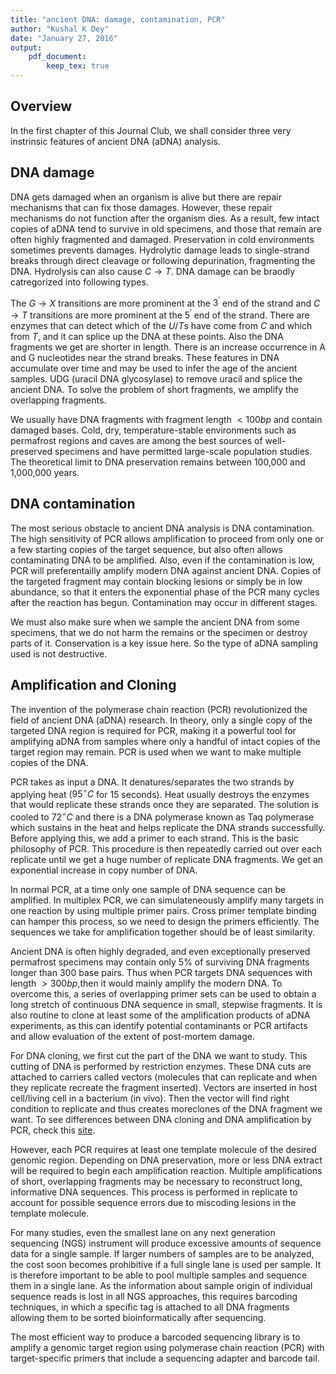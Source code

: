 ```yaml
---
title: "ancient DNA: damage, contamination, PCR"
author: "Kushal K Dey"
date: "January 27, 2016"
output: 
    pdf_document:
        keep_tex: true
---
```


## Overview

In the first chapter of this Journal Club, we shall consider three very instrinsic features of ancient DNA (aDNA) analysis. 

\begin{itemize}
\item DNA damage
\item DNA contamination 
\item PCR amplification and sequencing of aDNA 
\end{itemize}

## DNA damage

DNA gets damaged when an organism is alive but there are repair mechanisms that can fix those damages. However, these repair mechanisms do not function after the organism dies.  As a result, few intact copies of aDNA tend to survive in old specimens, and those that remain are often highly fragmented and damaged. Preservation in cold environments sometimes prevents damages.  Hydrolytic damage leads to single-strand breaks through direct cleavage or following depurination, fragmenting the DNA. Hydrolysis can also cause $C \rightarrow T$. DNA damage can be braodly catregorized into following types.

\begin{itemize}
\item Strand breaks: occurs due to heat, chemicals, water and microbe degradation. Results in low quantity of surviving DNA with short fragment lengths. 
\item Miscoding lesions: mainly due to hydrolysis, $C \rightarrow T$, $G \rightarrow A (xanthine)$, $C \rightarrow U$ etc. 
\item DNA-DNA crosslinks or DNa-protein crosslinks that prevent amplification.
\end{itemize}

The $G \rightarrow X$ transitions are more prominent at the $3^{'}$ end of the strand and $C \rightarrow T$ transitions are more prominent at the $5^{'}$ end of the strand. There are enzymes that can detect which of the $U/T$s have come from $C$ and which from $T$, and it can splice up the DNA at these points. Also the DNA fragments we get are shorter in length. There is an increase occurrence in A and G nucleotides near the strand breaks. These features in DNA accumulate over time and may be used to infer the age of the ancient samples. 
UDG (uracil DNA glycosylase) to remove uracil and splice the ancient DNA. To solve the problem of short fragments, we amplify the overlapping fragments. 

We usually have DNA fragments with fragment length $<100 bp$ and contain damaged bases. Cold, dry, temperature-stable environments such as permafrost regions and caves are among the best sources of well-preserved specimens and have permitted large-scale population studies.  The theoretical
limit to DNA preservation remains between 100,000 and 1,000,000 years. 

## DNA contamination

The most serious obstacle to ancient DNA analysis is DNA contamination. The high sensitivity of PCR allows amplification to proceed from only one or a few starting copies of the target sequence, but also often allows contaminating DNA to be amplified. Also, even if the contamination is low, PCR will preferentailly amplify modern DNA against ancient DNA. Copies of the targeted fragment may contain blocking lesions or simply
be in low abundance, so that it enters the exponential phase of the PCR many cycles after the reaction has begun. Contamination may occur in different stages.

\begin{itemize}
\item  Bones and teeth are porous, and contamination may occur via adherence or uptake of exogenous DNA, often from microorganisms residing in the depositional environment. 
\item Contamination may also occur from modern humans during collection.
\item Contamination may occur in lab through laboratory personnel or other reagents. So, contamination may occur at the extraction and amplification stages of the DNA.
\item  Previously amplified DNA present in the laboratory environment is a particularly dangerous source of contaminating DNA. Even the tiny amount of DNA that is aerosolized when a tube is opened is likely to contain over a million copies of template, that can suppress the ancient DNA completely.
\end{itemize}

We must also make sure when we sample the ancient DNA from some specimens, that we do not harm the remains or the specimen or destroy parts of it. Conservation is a key issue here. So the type of aDNA sampling used is not destructive.


## Amplification and Cloning

The invention of the polymerase chain reaction (PCR) revolutionized the field of ancient DNA (aDNA) research. 
In theory, only a single copy of the targeted DNA region is required for PCR, making it a powerful tool for amplifying aDNA from samples where only a handful of intact copies of the target region may remain. PCR is used when we want to make multiple copies of the DNA. 

PCR takes as input a DNA. It denatures/separates the two strands by applying heat ($95^{\circ} C$ for 15 seconds). Heat usually destroys the enzymes that would replicate these strands once they are separated. The solution is cooled to $72^{\circ} C$ and there is a DNA polymerase known as Taq polymerase which sustains in the heat and helps replicate the DNA strands successfully. Before applying this, we add a primer to each strand. This is the basic philosophy of PCR. This procedure is then repeatedly carried out over each replicate until we get a huge number of replicate DNA fragments. We get an exponential increase in copy number of DNA. 

In normal PCR, at a time only one sample of DNA sequence can be amplified. In multiplex PCR, we can simulateneously amplify many targets in one reaction by using multiple primer pairs. Cross primer template binding can hamper this process, so we need to design the primers efficiently. The sequences we take for amplification together should be of least similarity. 

Ancient DNA is often highly degraded, and even exceptionally preserved permafrost specimens may contain only $5\%$ of surviving DNA fragments longer than 300 base pairs. Thus when PCR targets DNA sequences with length $> 300bp$,then it would mainly amplify the modern DNA. To overcome this, a series of overlapping primer sets can be used to obtain a long stretch of continuous DNA sequence in small, stepwise fragments.  It is also routine to clone at least some of the amplification products of aDNA experiments, as this can identify potential contaminants or PCR artifacts and allow evaluation of the extent of post-mortem damage.

For DNA cloning, we first cut the part of the DNA we want to study. This cutting of DNA is performed by restriction enzymes. These DNA cuts are attached to carriers called vectors (molecules that can replicate and when they replicate recreate the fragment inserted). Vectors are inserted in host cell/living cell in a bacterium (in vivo). Then the vector will find right condition to replicate and thus creates moreclones of the DNA fragment we want. To see differences between DNA cloning and DNA amplification by PCR, check this [site](http://www.majordifferences.com/2013/10/difference-between-gene-cloning-and-pcr.html#.VqmE4ZMrL-Y).


However, each PCR requires at least one template molecule of the desired genomic region. Depending on
DNA preservation, more or less DNA extract will be required to begin each amplification reaction. Multiple amplifications of short, overlapping fragments may be necessary to reconstruct long, informative DNA sequences. This process is performed in replicate to account for possible sequence errors due to miscoding lesions in the template molecule. 

For many studies, even the smallest lane on any next generation sequencing (NGS) instrument will produce excessive amounts of sequence data for a single sample. If larger numbers of samples are to be analyzed, the cost soon becomes prohibitive if a full single lane is used per sample. It is therefore important to be able to pool multiple samples and sequence them in a single lane. As the information about sample origin of individual sequence reads is lost in all NGS approaches, this requires barcoding techniques, in which a specific tag is attached to all DNA fragments allowing them to be sorted bioinformatically after sequencing.

The most efficient way to produce a barcoded sequencing library is to amplify a genomic target region using polymerase chain reaction (PCR) with target-specific primers that include a sequencing adapter and barcode tail. 

